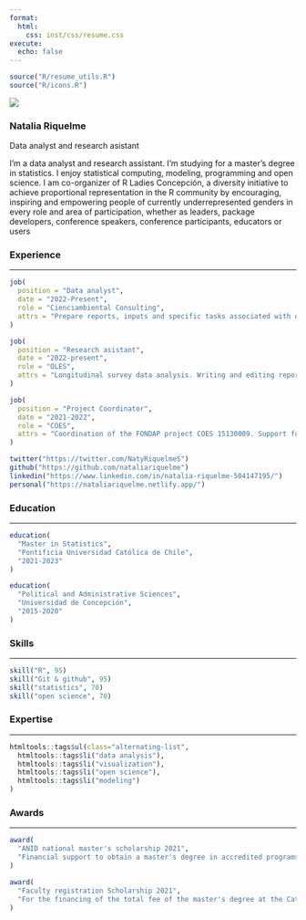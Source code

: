 ---
format:
  html:
    css: inst/css/resume.css
execute:
  echo: false
---

```{r, echo=FALSE}
source("R/resume_utils.R")
source("R/icons.R")
```


<section class="logo section">

![](assets/nataliariquelme.jpeg)

<section class="title section">
<h1>Natalia Riquelme</h1>
<p>Data analyst and research asistant</p>
</section>

  
<section class="intro section">
<p> I'm a data analyst and research assistant. I'm studying for a master's degree in statistics. I enjoy statistical computing, modeling, programming and open science. I am co-organizer of R Ladies Concepción, a diversity initiative to achieve proportional representation in the R community by encouraging, inspiring and empowering people of currently underrepresented genders in every role and area of participation, whether as leaders, package developers, conference speakers, conference participants, educators or users </p>
</section>

<section class="experience section">
<h3>Experience</h3>
<hr>

```{r, echo=FALSE}
job(
  position = "Data analyst", 
  date = "2022-Present", 
  role = "Cienciambiental Consulting", 
  attrs = "Prepare reports, inputs and specific tasks associated with ongoing projects such as databases, spatial information, bibliographic reviews, data collection and analysis. Design, schedule, and execute data science analytics. Data analysis and visualization. Support in the implementation of the data management system. Design and implement technical protocols and internal security standards or those requested by the client companies"
)

job(
  position = "Research asistant", 
  date = "2022-present", 
  role = "OLES", 
  attrs = "Longitudinal survey data analysis. Writing and editing reports. Visualization of results. Netifly website maintenance."
)

job(
  position = "Project Coordinator", 
  date = "2021-2022", 
  role = "COES", 
  attrs = "Coordination of the FONDAP project COES 15130009. Support for the 4 research lines of the center. Writing and editing reports. Project coordination LISA - Open Social Science Laboratory."
)
```

</section>

<section class="social section">
<div class="link-container">
```{r, echo=FALSE}
twitter("https://twitter.com/NatyRiquelmeS")
github("https://github.com/nataliariquelme")
linkedin("https://www.linkedin.com/in/natalia-riquelme-504147195/")
personal("https://nataliariquelme.netlify.app/")
```
</div>
</section>

<section class="education section">
<h3>Education</h3>
<hr>
```{r, echo=FALSE}
education(
  "Master in Statistics",
  "Pontificia Universidad Católica de Chile",
  "2021-2023"
)

education(
  "Political and Administrative Sciences",
  "Universidad de Concepción",
  "2015-2020"
)
```
</section>


<section class="skills section">
<h3>Skills</h3>
<hr>
<div class="all-skills">
```{r, echo=FALSE}
skill("R", 95)
skill("Git & github", 95)
skill("statistics", 70)
skill("open science", 70)
```
</div>
</section>

<section class="expertise section">
<h3>Expertise</h3>
<hr>
```{r, echo=FALSE}
htmltools::tags$ul(class="alternating-list",
  htmltools::tags$li("data analysis"),
  htmltools::tags$li("visualization"),
  htmltools::tags$li("open science"),
  htmltools::tags$li("modeling")
)
```
</section>

<section class="Scholarships section">
<h3>Awards</h3>
<hr>
```{r, echo=FALSE}
award(
  "ANID national master's scholarship 2021",
  "Financial support to obtain a master's degree in accredited programs taught by Chilean universities"
)

award(
  "Faculty registration Scholarship 2021",
  "For the financing of the total fee of the master's degree at the Catholic University of Chile"
)
```
</section>
